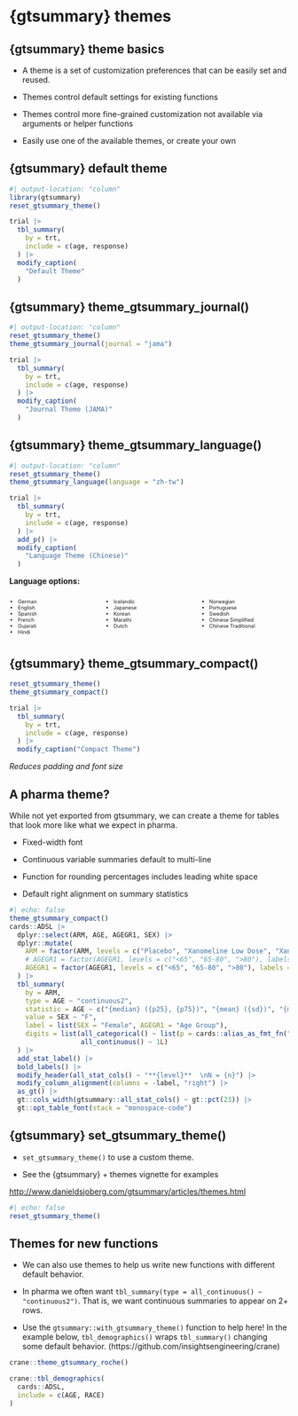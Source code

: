 # {gtsummary} themes

## {gtsummary} theme basics

- A [theme]{.emphasis} is a set of customization preferences that can be easily set and reused. 

- Themes control [default settings for existing functions]{.emphasis}

- Themes control more [fine-grained customization]{.emphasis} not available via arguments or helper functions

- Easily use one of the [available themes]{.emphasis}, or [create your own]{.emphasis}

## {gtsummary} default theme

```r
#| output-location: "column"
library(gtsummary)
reset_gtsummary_theme()

trial |> 
  tbl_summary(
    by = trt, 
    include = c(age, response)
  ) |>
  modify_caption(
    "Default Theme"
  )
```

## {gtsummary} theme_gtsummary_journal()

```r
#| output-location: "column"
reset_gtsummary_theme()
theme_gtsummary_journal(journal = "jama")

trial |> 
  tbl_summary(
    by = trt, 
    include = c(age, response)
  ) |>
  modify_caption(
    "Journal Theme (JAMA)"
  )
```

## {gtsummary} theme_gtsummary_language()

```r
#| output-location: "column"
reset_gtsummary_theme()
theme_gtsummary_language(language = "zh-tw")

trial |> 
  tbl_summary(
    by = trt, 
    include = c(age, response)
  ) |>
  add_p() |> 
  modify_caption(
    "Language Theme (Chinese)"
  )
```

**Language options:**

:::{.columns style="font-size:0.65em"}
::: {.column width="30%"}

- German 
- English
- Spanish 
- French 
- Gujarati
- Hindi

::: 

::: {.column width="30%"}
- Icelandic
- Japanese
- Korean
- Marathi
- Dutch

:::

::: {.column width="30%"}
- Norwegian
- Portuguese
- Swedish
- Chinese Simplified
- Chinese Traditional
:::
:::

## {gtsummary} theme_gtsummary_compact()

```r
reset_gtsummary_theme()
theme_gtsummary_compact()

trial |> 
  tbl_summary(
    by = trt, 
    include = c(age, response)
  ) |>
  modify_caption("Compact Theme")
```

*Reduces padding and font size*

## A pharma theme?

While not yet exported from gtsummary, we can create a theme for tables that look more like what we expect in pharma.

- Fixed-width font

- Continuous variable summaries default to multi-line

- Function for rounding percentages includes leading white space

- Default right alignment on summary statistics

```r
#| echo: false
theme_gtsummary_compact()
cards::ADSL |>
  dplyr::select(ARM, AGE, AGEGR1, SEX) |>
  dplyr::mutate(
    ARM = factor(ARM, levels = c("Placebo", "Xanomeline Low Dose", "Xanomeline High Dose")),
    # AGEGR1 = factor(AGEGR1, levels = c("<65", "65-80", ">80"), labels = c("&lt;65", "65-80", ">80"))
    AGEGR1 = factor(AGEGR1, levels = c("<65", "65-80", ">80"), labels = c("<65", "65-80", ">80"))
  ) |>
  tbl_summary(
    by = ARM,
    type = AGE ~ "continuous2",
    statistic = AGE ~ c("{median} ({p25}, {p75})", "{mean} ({sd})", "{min} - {max}"),
    value = SEX ~ "F",
    label = list(SEX = "Female", AGEGR1 = "Age Group"),
    digits = list(all_categorical() ~ list(p = cards::alias_as_fmt_fn("xx.x%")),
                  all_continuous() ~ 1L)
  ) |>
  add_stat_label() |>
  bold_labels() |>
  modify_header(all_stat_cols() ~ "**{level}**  \nN = {n}") |>
  modify_column_alignment(columns = -label, "right") |>
  as_gt() |>
  gt::cols_width(gtsummary::all_stat_cols() ~ gt::pct(23)) |>
  gt::opt_table_font(stack = "monospace-code")
```

## {gtsummary} set_gtsummary_theme()


* `set_gtsummary_theme()` to use a custom theme.

* See the {gtsummary} + themes vignette for examples

[http://www.danieldsjoberg.com/gtsummary/articles/themes.html](http://www.danieldsjoberg.com/gtsummary/articles/themes.html)

```r
#| echo: false
reset_gtsummary_theme()
```


## Themes for new functions

::: {.small}

- We can also use themes to help us write new functions with different default behavior.

- In pharma we often want `tbl_summary(type = all_continuous() ~ "continuous2")`. That is, we want continuous summaries to appear on 2+ rows.

- Use the `gtsummary::with_gtsummary_theme()` function to help here! In the example below, `tbl_demographics()` wraps `tbl_summary()` changing some default behavior. (https://github.com/insightsengineering/crane)

:::

```r
crane::theme_gtsummary_roche()

crane::tbl_demographics(
  cards::ADSL,
  include = c(AGE, RACE)
)
```
